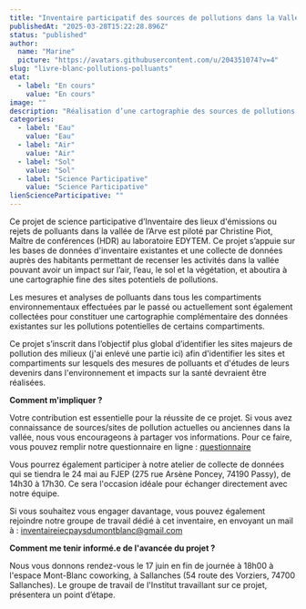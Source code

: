 ```yaml
---
title: "Inventaire participatif des sources de pollutions dans la Vallée de l'Arve"
publishedAt: "2025-03-28T15:22:28.896Z"
status: "published"
author:
  name: "Marine"
  picture: "https://avatars.githubusercontent.com/u/204351074?v=4"
slug: "livre-blanc-pollutions-polluants"
etat:
  - label: "En cours"
    value: "En cours"
image: ""
description: "Réalisation d’une cartographie des sources de pollutions et des polluants de l’air, de l’eau et du sol sur le territoire. \nLes habitants sont acteurs de la collecte et de la remontée des données. Des ateliers de sciences participatives ont pour objectif de porter à la connaissance des habitants les méthodes et protocoles scientifiques déployés."
categories:
  - label: "Eau"
    value: "Eau"
  - label: "Air"
    value: "Air"
  - label: "Sol"
    value: "Sol"
  - label: "Science Participative"
    value: "Science Participative"
lienScienceParticipative: ""
---
```


Ce projet de science participative d’Inventaire des lieux d'émissions ou rejets de polluants dans la vallée de l’Arve est piloté par Christine Piot, Maître de conférences (HDR) au laboratoire EDYTEM. Ce projet s’appuie sur les bases de données d'inventaire existantes et une collecte de données auprès des habitants permettant de recenser les activités dans la vallée pouvant avoir un impact sur l’air, l’eau, le sol et la végétation, et aboutira à une cartographie fine des sites potentiels de pollutions.

Les mesures et analyses de polluants dans tous les compartiments environnementaux effectuées par le passé ou actuellement sont également collectées pour constituer une cartographie complémentaire des données existantes sur les pollutions potentielles de certains compartiments.

Ce projet s’inscrit dans l’objectif plus global d’identifier les sites majeurs de pollution des milieux (j'ai enlevé une partie ici) afin d'identifier les sites et compartiments sur lesquels des mesures de polluants et d'études de leurs devenirs dans l'environnement et impacts sur la santé devraient être réalisées.

**Comment m'impliquer ?**

Votre contribution est essentielle pour la réussite de ce projet. Si vous avez connaissance de sources/sites de pollution actuelles ou anciennes dans la vallée, nous vous encourageons à partager vos informations. Pour ce faire, vous pouvez remplir notre questionnaire en ligne : [questionnaire](https://docs.google.com/forms/d/e/1FAIpQLSdk6uOzmhfx8r5c0p0iHl84gOZghB-KvrOiQ4ngCb3rWcBDDw/viewform)

Vous pourrez également participer à notre atelier de collecte de données qui se tiendra le 24 mai au FJEP (275 rue Arsène Poncey, 74190 Passy), de 14h30 à 17h30. Ce sera l'occasion idéale pour échanger directement avec notre équipe.

Si vous souhaitez vous engager davantage, vous pouvez également rejoindre notre groupe de travail dédié à cet inventaire, en envoyant un mail à : [inventaireiecpaysdumontblanc@gmail.com](mailto:inventaireiecpaysdumontblanc@gmail.com)

**Comment me tenir informé.e de l'avancée du projet ?**

Nous vous donnons rendez-vous le 17 juin en fin de journée à 18h00 à l'espace Mont-Blanc coworking, à Sallanches (54 route des Vorziers, 74700 Sallanches). Le groupe de travail de l'Institut travaillant sur ce projet, présentera un point d’étape.